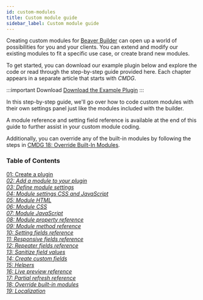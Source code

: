 ```yaml
---
id: custom-modules
title: Custom module guide
sidebar_label: Custom module guide
---
```


Creating custom modules for [Beaver Builder](https://wpbeaverbuilder.com) can
open up a world of possibilities for you and your clients. You can extend and
modify our existing modules to fit a specific use case, or create brand new
modules.

To get started, you can download our example plugin below and explore the code
or read through the step-by-step guide provided here. Each chapter appears in
a separate article that starts with _CMDG_.

:::important Download
[Download the Example Plugin](https://www.wpbeaverbuilder.com/downloads/bb-custom-module-examples-2.0.zip)
:::

In this step-by-step guide, we'll go over how to code custom modules with
their own settings panel just like the modules included with the builder.

A module reference and setting field reference is available at the end of this
guide to further assist in your custom module coding.

Additionally, you can override any of the built-in modules by following the
steps in [CMDG 18: Override Built-In Modules](/beaver-builder/developer/custom-modules/cmdg-18-override-built-in-modules).

<h3>Table of Contents</h3>

<a className="jump-to" href="/next/beaver-builder/developer/custom-modules/cmdg-01-create-a-plugin" aria-label="Create a plugin">
  <div className="jump-to--main">
    01: Create a plugin
  </div>
  <div className="jump-to--icon">
    <i className="fas fa-chevron-right" />
  </div>
</a>

<a className="jump-to" href="/next/beaver-builder/developer/custom-modules/cmdg-02-add-a-module-to-your-plugin" aria-label="Add a module to your plugin">
  <div className="jump-to--main">
    02: Add a module to your plugin
  </div>
  <div className="jump-to--icon">
    <i className="fas fa-chevron-right" />
  </div>
</a>

<a className="jump-to" href="/next/beaver-builder/developer/custom-modules/cmdg-03-define-module-settings" aria-label="Define module settings">
  <div className="jump-to--main">
    03: Define module settings
  </div>
  <div className="jump-to--icon">
    <i className="fas fa-chevron-right" />
  </div>
</a>

<a className="jump-to" href="/next/beaver-builder/developer/custom-modules/cmdg-04-module-settings-css-and-javascript" aria-label="Module settings CSS and JavaScript">
  <div className="jump-to--main">
    04: Module settings CSS and JavaScript
  </div>
  <div className="jump-to--icon">
    <i className="fas fa-chevron-right" />
  </div>
</a>

<a className="jump-to" href="/next/beaver-builder/developer/custom-modules/cmdg-05-module-html" aria-label="Module HTML">
  <div className="jump-to--main">
    05: Module HTML
  </div>
  <div className="jump-to--icon">
    <i className="fas fa-chevron-right" />
  </div>
</a>

<a className="jump-to" href="/next/beaver-builder/developer/custom-modules/cmdg-06-module-css" aria-label="Module CSS">
  <div className="jump-to--main">
    06: Module CSS
  </div>
  <div className="jump-to--icon">
    <i className="fas fa-chevron-right" />
  </div>
</a>

<a className="jump-to" href="/next/beaver-builder/developer/custom-modules/cmdg-07-module-javascript" aria-label="Module JavaScript">
  <div className="jump-to--main">
    07: Module JavaScript
  </div>
  <div className="jump-to--icon">
    <i className="fas fa-chevron-right" />
  </div>
</a>

<a className="jump-to" href="/next/beaver-builder/developer/custom-modules/cmdg-08-module-property-reference" aria-label="Module property reference">
  <div className="jump-to--main">
    08: Module property reference
  </div>
  <div className="jump-to--icon">
    <i className="fas fa-chevron-right" />
  </div>
</a>

<a className="jump-to" href="/next/beaver-builder/developer/custom-modules/cmdg-09-module-method-reference" aria-label="Module method reference">
  <div className="jump-to--main">
    09: Module method reference
  </div>
  <div className="jump-to--icon">
    <i className="fas fa-chevron-right" />
  </div>
</a>

<a className="jump-to" href="/next/beaver-builder/developer/custom-modules/cmdg-10-setting-fields-reference" aria-label="Setting fields reference">
  <div className="jump-to--main">
    10: Setting fields reference
  </div>
  <div className="jump-to--icon">
    <i className="fas fa-chevron-right" />
  </div>
</a>

<a className="jump-to" href="/next/beaver-builder/developer/custom-modules/cmdg-11-responsive-fields-reference" aria-label="Responsive fields reference">
  <div className="jump-to--main">
    11: Responsive fields reference
  </div>
  <div className="jump-to--icon">
    <i className="fas fa-chevron-right" />
  </div>
</a>

<a className="jump-to" href="/next/beaver-builder/developer/custom-modules/cmdg-12-repeater-fields-reference" aria-label="Repeater fields reference">
  <div className="jump-to--main">
    12: Repeater fields reference
  </div>
  <div className="jump-to--icon">
    <i className="fas fa-chevron-right" />
  </div>
</a>

<a className="jump-to" href="/next/beaver-builder/developer/custom-modules/cmdg-13-sanitize-field-values" aria-label="Sanitize field values">
  <div className="jump-to--main">
    13: Sanitize field values
  </div>
  <div className="jump-to--icon">
    <i className="fas fa-chevron-right" />
  </div>
</a>

<a className="jump-to" href="/next/beaver-builder/developer/custom-modules/cmdg-14-create-custom-fields" aria-label="Create custom fields">
  <div className="jump-to--main">
    14: Create custom fields
  </div>
  <div className="jump-to--icon">
    <i className="fas fa-chevron-right" />
  </div>
</a>

<a className="jump-to" href="/next/beaver-builder/developer/custom-modules/cmdg-15-helpers" aria-label="Helpers">
  <div className="jump-to--main">
    15: Helpers
  </div>
  <div className="jump-to--icon">
    <i className="fas fa-chevron-right" />
  </div>
</a>

<a className="jump-to" href="/next/beaver-builder/developer/custom-modules/cmdg-16-live-preview-reference" aria-label="Live preview reference">
  <div className="jump-to--main">
    16: Live preview reference
  </div>
  <div className="jump-to--icon">
    <i className="fas fa-chevron-right" />
  </div>
</a>

<a className="jump-to" href="/next/beaver-builder/developer/custom-modules/cmdg-17-partial-refresh-reference" aria-label="Partial refresh reference">
  <div className="jump-to--main">
    17: Partial refresh reference
  </div>
  <div className="jump-to--icon">
    <i className="fas fa-chevron-right" />
  </div>
</a>

<a className="jump-to" href="/next/beaver-builder/developer/custom-modules/cmdg-18-override-built-in-modules" aria-label="Override built-in modules">
  <div className="jump-to--main">
    18: Override built-in modules
  </div>
  <div className="jump-to--icon">
    <i className="fas fa-chevron-right" />
  </div>
</a>

<a className="jump-to" href="/next/beaver-builder/developer/custom-modules/cmdg-19-localization" aria-label="Localization">
  <div className="jump-to--main">
    19: Localization
  </div>
  <div className="jump-to--icon">
    <i className="fas fa-chevron-right" />
  </div>
</a>
